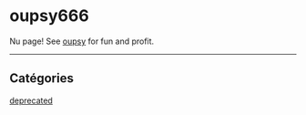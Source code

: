 # oupsy666

Nu page! See [oupsy](/custom/oupsy) for fun and profit.

<hr />

## Catégories

[deprecated](/custom/deprecated)
